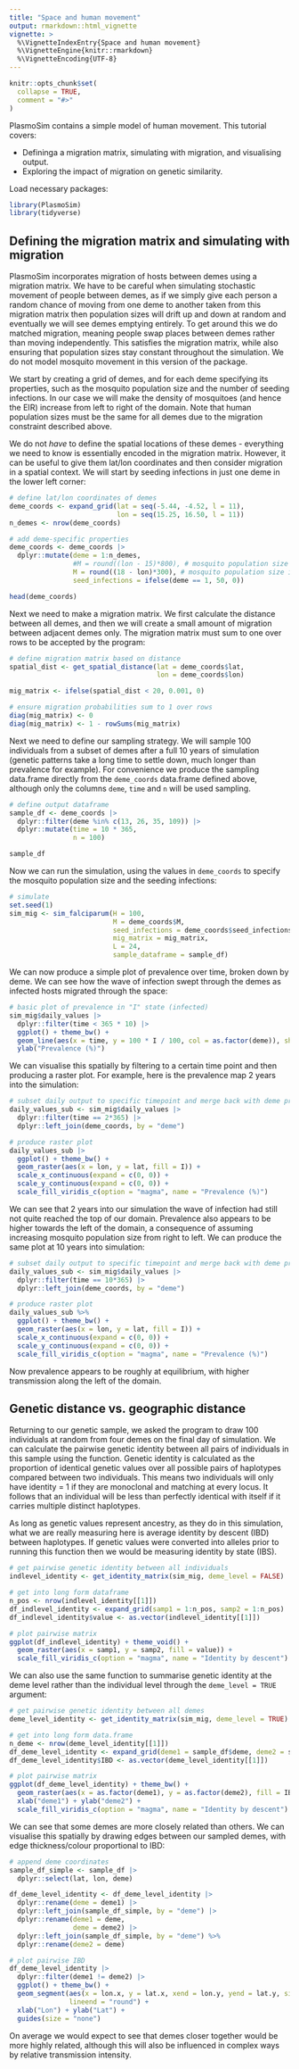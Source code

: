 ```yaml
---
title: "Space and human movement"
output: rmarkdown::html_vignette
vignette: >
  %\VignetteIndexEntry{Space and human movement}
  %\VignetteEngine{knitr::rmarkdown}
  %\VignetteEncoding{UTF-8}
---
```


```r
knitr::opts_chunk$set(
  collapse = TRUE,
  comment = "#>"
)
```

PlasmoSim contains a simple model of human movement. This tutorial covers:

- Defininga a migration matrix, simulating with migration, and visualising output.
- Exploring the impact of migration on genetic similarity.

Load necessary packages:
```r
library(PlasmoSim)
library(tidyverse)
```

## Defining the migration matrix and simulating with migration

PlasmoSim incorporates migration of hosts between demes using a migration matrix. We have to be careful when simulating stochastic movement of people between demes, as if we simply give each person a random chance of moving from one deme to another taken from this migration matrix then population sizes will drift up and down at random and eventually we will see demes emptying entirely. To get around this we do matched migration, meaning people swap places between demes rather than moving independently. This satisfies the migration matrix, while also ensuring that population sizes stay constant throughout the simulation. We do not model mosquito movement in this version of the package.

We start by creating a grid of demes, and for each deme specifying its properties, such as the mosquito population size and the number of seeding infections. In our case we will make the density of mosquitoes (and hence the EIR) increase from left to right of the domain. Note that human population sizes must be the same for all demes due to the migration constraint described above.

We do not *have* to define the spatial locations of these demes - everything we need to know is essentially encoded in the migration matrix. However, it can be useful to give them lat/lon coordinates and then consider migration in a spatial context. We will start by seeding infections in just one deme in the lower left corner:

```r
# define lat/lon coordinates of demes
deme_coords <- expand_grid(lat = seq(-5.44, -4.52, l = 11),
                           lon = seq(15.25, 16.50, l = 11))
n_demes <- nrow(deme_coords)

# add deme-specific properties
deme_coords <- deme_coords |>
  dplyr::mutate(deme = 1:n_demes,
                #M = round((lon - 15)*800), # mosquito population size increasing from left to right
                M = round((18 - lon)*300), # mosquito population size increasing from left to right
                seed_infections = ifelse(deme == 1, 50, 0))

head(deme_coords)
```

Next we need to make a migration matrix. We first calculate the distance between all demes, and then we will create a small amount of migration between adjacent demes only. The migration matrix must sum to one over rows to be accepted by the program:

```r
# define migration matrix based on distance
spatial_dist <- get_spatial_distance(lat = deme_coords$lat,
                                     lon = deme_coords$lon)

mig_matrix <- ifelse(spatial_dist < 20, 0.001, 0)

# ensure migration probabilities sum to 1 over rows
diag(mig_matrix) <- 0
diag(mig_matrix) <- 1 - rowSums(mig_matrix)
```

Next we need to define our sampling strategy. We will sample 100 individuals from a subset of demes after a full 10 years of simulation (genetic patterns take a long time to settle down, much longer than prevalence for example). For convenience we produce the sampling data.frame directly from the `deme_coords` data.frame defined above, although only the columns `deme`, `time` and `n` will be used sampling.

```r
# define output dataframe
sample_df <- deme_coords |>
  dplyr::filter(deme %in% c(13, 26, 35, 109)) |>
  dplyr::mutate(time = 10 * 365,
                n = 100)

sample_df
```

Now we can run the simulation, using the values in `deme_coords` to specify the mosquito population size and the seeding infections:

```r
# simulate
set.seed(1)
sim_mig <- sim_falciparum(H = 100,
                          M = deme_coords$M,
                          seed_infections = deme_coords$seed_infections,
                          mig_matrix = mig_matrix,
                          L = 24,
                          sample_dataframe = sample_df)
```

We can now produce a simple plot of prevalence over time, broken down by deme. We can see how the wave of infection swept through the demes as infected hosts migrated through the space:

```r
# basic plot of prevalence in "I" state (infected)
sim_mig$daily_values |>
  dplyr::filter(time < 365 * 10) |>
  ggplot() + theme_bw() +
  geom_line(aes(x = time, y = 100 * I / 100, col = as.factor(deme)), show.legend = FALSE) +
  ylab("Prevalence (%)")
```

We can visualise this spatially by filtering to a certain time point and then producing a raster plot. For example, here is the prevalence map 2 years into the simulation:

```r
# subset daily output to specific timepoint and merge back with deme properties
daily_values_sub <- sim_mig$daily_values |>
  dplyr::filter(time == 2*365) |>
  dplyr::left_join(deme_coords, by = "deme")

# produce raster plot
daily_values_sub |>
  ggplot() + theme_bw() +
  geom_raster(aes(x = lon, y = lat, fill = I)) +
  scale_x_continuous(expand = c(0, 0)) +
  scale_y_continuous(expand = c(0, 0)) +
  scale_fill_viridis_c(option = "magma", name = "Prevalence (%)")
```

We can see that 2 years into our simulation the wave of infection had still not quite reached the top of our domain. Prevalence also appears to be higher towards the left of the domain, a consequence of assuming increasing mosquito population size from right to left. We can produce the same plot at 10 years into simulation:

```r
# subset daily output to specific timepoint and merge back with deme properties
daily_values_sub <- sim_mig$daily_values |>
  dplyr::filter(time == 10*365) |>
  dplyr::left_join(deme_coords, by = "deme")

# produce raster plot
daily_values_sub %>%
  ggplot() + theme_bw() +
  geom_raster(aes(x = lon, y = lat, fill = I)) +
  scale_x_continuous(expand = c(0, 0)) +
  scale_y_continuous(expand = c(0, 0)) +
  scale_fill_viridis_c(option = "magma", name = "Prevalence (%)")
```

Now prevalence appears to be roughly at equilibrium, with higher transmission along the left of the domain.


## Genetic distance vs. geographic distance

Returning to our genetic sample, we asked the program to draw 100 individuals at random from four demes on the final day of simulation. We can calculate the pairwise genetic identity between all pairs of individuals in this sample using the \code{get_identity_matrix()} function. Genetic identity is calculated as the proportion of identical genetic values over all possible pairs of haplotypes compared between two individuals. This means two individuals will only have identity = 1 if they are monoclonal and matching at every locus. It follows that an individual will be less than perfectly identical with itself if it carries multiple distinct haplotypes.

As long as genetic values represent ancestry, as they do in this simulation, what we are really measuring here is average identity by descent (IBD) between haplotypes. If genetic values were converted into alleles prior to running this function then we would be measuring identity by state (IBS).

```r
# get pairwise genetic identity between all individuals
indlevel_identity <- get_identity_matrix(sim_mig, deme_level = FALSE)

# get into long form dataframe
n_pos <- nrow(indlevel_identity[[1]])
df_indlevel_identity <- expand_grid(samp1 = 1:n_pos, samp2 = 1:n_pos)
df_indlevel_identity$value <- as.vector(indlevel_identity[[1]])

# plot pairwise matrix
ggplot(df_indlevel_identity) + theme_void() +
  geom_raster(aes(x = samp1, y = samp2, fill = value)) +
  scale_fill_viridis_c(option = "magma", name = "Identity by descent")
```

We can also use the same function to summarise genetic identity at the deme level rather than the individual level through the `deme_level = TRUE` argument:

```r
# get pairwise genetic identity between all demes
deme_level_identity <- get_identity_matrix(sim_mig, deme_level = TRUE)

# get into long form data.frame
n_deme <- nrow(deme_level_identity[[1]])
df_deme_level_identity <- expand_grid(deme1 = sample_df$deme, deme2 = sample_df$deme)
df_deme_level_identity$IBD <- as.vector(deme_level_identity[[1]])

# plot pairwise matrix
ggplot(df_deme_level_identity) + theme_bw() +
  geom_raster(aes(x = as.factor(deme1), y = as.factor(deme2), fill = IBD)) +
  xlab("deme1") + ylab("deme2") +
  scale_fill_viridis_c(option = "magma", name = "Identity by descent")
```

We can see that some demes are more closely related than others. We can visualise this spatially by drawing edges between our sampled demes, with edge thickness/colour proportional to IBD:

```r
# append deme coordinates
sample_df_simple <- sample_df |>
  dplyr::select(lat, lon, deme)

df_deme_level_identity <- df_deme_level_identity |>
  dplyr::rename(deme = deme1) |>
  dplyr::left_join(sample_df_simple, by = "deme") |>
  dplyr::rename(deme1 = deme,
                deme = deme2) |>
  dplyr::left_join(sample_df_simple, by = "deme") %>%
  dplyr::rename(deme2 = deme)

# plot pairwise IBD
df_deme_level_identity |>
  dplyr::filter(deme1 != deme2) |>
  ggplot() + theme_bw() +
  geom_segment(aes(x = lon.x, y = lat.x, xend = lon.y, yend = lat.y, size = IBD, col = IBD),
               lineend = "round") +
  xlab("Lon") + ylab("Lat") +
  guides(size = "none")
```

On average we would expect to see that demes closer together would be more highly related, although this will also be influenced in complex ways by relative transmission intensity.
